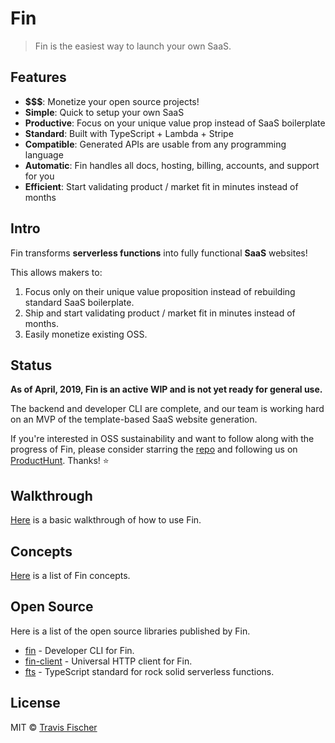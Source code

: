 
<Head>
  <title>Fin</title>
</Head>

# Fin

> Fin is the easiest way to launch your own SaaS.

## Features

- **$$$**: Monetize your open source projects!
- **Simple**: Quick to setup your own SaaS
- **Productive**: Focus on your unique value prop instead of SaaS boilerplate
- **Standard**: Built with TypeScript + Lambda + Stripe
- **Compatible**: Generated APIs are usable from any programming language
- **Automatic**: Fin handles all docs, hosting, billing, accounts, and support for you
- **Efficient**: Start validating product / market fit in minutes instead of months

## Intro

Fin transforms **serverless functions** into fully functional **SaaS** websites!

This allows makers to:

1. Focus only on their unique value proposition instead of rebuilding standard SaaS boilerplate.
2. Ship and start validating product / market fit in minutes instead of months.
3. Easily monetize existing OSS.

## Status

**As of April, 2019, Fin is an active WIP and is not yet ready for general use.**

The backend and developer CLI are complete, and our team is working hard on an MVP of the template-based SaaS website generation.

If you're interested in OSS sustainability and want to follow along with the progress of Fin, please consider starring the [repo](https://github.com/functional-income/fin) and following us on [ProductHunt](https://www.producthunt.com/upcoming/fin). Thanks! ⭐️

## Walkthrough

[Here](/walkthrough) is a basic walkthrough of how to use Fin.

## Concepts

[Here](/concepts) is a list of Fin concepts.

## Open Source

Here is a list of the open source libraries published by Fin.

- [fin](https://github.com/functional-income/fin) - Developer CLI for Fin.
- [fin-client](https://github.com/functional-income/fin-client) - Universal HTTP client for Fin.
- [fts](https://github.com/transitive-bullshit/functional-typescript) - TypeScript standard for rock solid serverless functions.

## License

MIT © [Travis Fischer](https://transitivebullsh.it)
